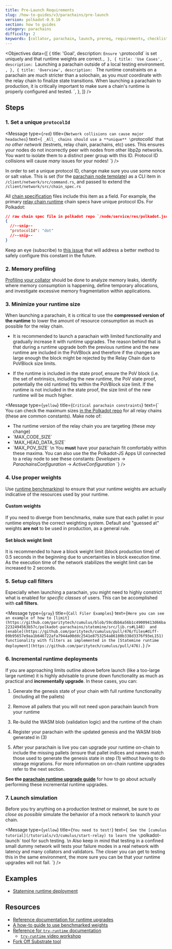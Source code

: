 ```yaml
---
title: Pre-Launch Requirements
slug: /how-to-guides/v3/parachains/pre-launch
version: polkadot-0.9.10
section: how to guides
category: parachains
difficulty: 2
keywords: [collator, parachain, launch, prereq, requirements, checklist, weight, migration]
---
```


<Objectives
  data={[
    {
      title: 'Goal',
      description: `Ensure \`protocolId\` is set uniquely and that runtime weights are correct.`,
    },
    {
      title: 'Use Cases',
      description: `Launching a parachain outside of a local testing environment.
      `,
    },
    {
      title: 'Overview',
      description: `
  The runtime constraints on a parachain are _much_ stricter than a solochain, as you _must_
  coordinate with the relay chain to finalize state transitions. When launching a parachain to
  production, it is critically important to make sure a chain's runtime is properly configured
  and tested.
      `,
    },
  ]}
/>

## Steps

### 1. Set a unique `protocolId`

<Message
  type={`red`}
  title={`Network collisions can cause major headaches`}
  text={`
_All_ chains should use a **unique** \`protocolId\` that _no other network_ (testnets, relay chain,
parachains, etc) uses. This ensures your nodes do not incorrectly peer with
nodes from other libp2p networks. You want to isolate them to a distinct peer group with this ID.
Protocol ID collisions will cause _many_ issues for your nodes!
`}
/>

In order to set a unique protocol ID, change make sure you use some nonce or salt value. This is set
(for the [parachain node template](https://github.com/substrate-developer-hub/substrate-parachain-template/))
as a CLI item in `/client/network/src/command.rs`, and passed to extend the `/client/network/src/chain_spec.rs`

All [chain specification](/v3/runtime/chain-specs) files include this item as a field. For example,
the primary [relay chain
runtime](https://github.com/paritytech/polkadot/tree/master/node/service/res)
chain specs have unique protocol IDs. For Polkadot:

```json
// raw chain spec file in polkadot repo `/node/service/res/polkadot.json`
{
  //--snip--
  "protocolId": "dot"
  //--snip--
}
```

Keep an eye (subscribe)
to [this issue](https://github.com/paritytech/substrate/issues/7746)
that will address a better method to safely configure this constant in the future.

### 2. Memory profiling

[Profiling your collator](/v3/tools/memory-profiling) should be done to analyze memory leaks,
identify where memory consumption is happening, define temporary allocations, and investigate
excessive memory fragmentation within applications.

### 3. Minimize your runtime size

When launching a parachain, it is critical to use the **compressed version of the runtime** to lower
the amount of resource consumption as much as possible for the relay chain.

- It is recommended to launch a parachain with limited functionality and gradually increase it with
  runtime upgrades. The reason behind that is that during a runtime upgrade both the previous runtime
  and the new runtime are included in the PoVBlock and therefore if the changes are large enough the
  block might be rejected by the Relay Chain due to PoVBlock size limits.

- If the runtime is included in the state proof, ensure the PoV block (i.e. the set of extrinsics,
  including the new runtime, the PoV state proof, potentially the old runtime) fits within the
  PoVBlock size limit. If the runtime is not included in the state proof, the size limit of the new
  runtime will be much higher.

<Message
  type={`yellow`}
  title={`Critical parachain constraints`}
  text={`
You can check the maximum sizes [in the Polkadot
repo](https://github.com/paritytech/polkadot/blob/master/primitives/src/v1/mod.rs#L247-L253)
for all relay chains (these are common constants). Make note of:
- The runtime version of the relay chain you are targeting (these _may_ change)
- \`MAX_CODE_SIZE\`
- \`MAX_HEAD_DATA_SIZE\`
- \`MAX_POV_SIZE\`
\n
You **must** have your parachain fit comfortably within these maxima.
You can also use the the Polkadot-JS Apps UI connected to a relay node to see these
constants: _Developers_ -> _ParachainsConfiguration_ -> _ActiveConfiguration_
  `}
/>

### 4. Use proper weights

Use [runtime benchmarking](/v3/runtime/benchmarking)) to ensure that your runtime weights are
actually indicative of the resources used by your runtime.

#### Custom weights

If you need to diverge from benchmarks, make sure that each pallet in your runtime employs the
correct weighting system. Default and "guessed at" weights **are not** to be used in production, as
a general rule.

#### Set block weight limit

It is recommended to have a block weight limit (block production time) of 0.5 seconds in the
beginning due to uncertainties in block execution time. As the execution time of the network
stabilizes the weight limit can be increased to 2 seconds.

### 5. Setup call filters

Especially when launching a parachain, you might need to highly constrict what is enabled for
_specific classes_ of users. This can be accomplished with **call filters**.

<Message
  type={`gray`}
  title={`Call Filer Examples`}
  text={`
Here you can see an example of how to
[limit](https://github.com/paritytech/cumulus/blob/59cdbb6a56b1c49009413d66ba2232494563b57c/polkadot-parachains/statemine/src/lib.rs#L148) 
and [enable](https://github.com/paritytech/cumulus/pull/476/files#diff-09b95657e9aa1b646722afa7944a00ddc2541e8753254a86180b338d3376f93eL151) 
functionality with filters as implemented in
the [Statemine runtime deployment](https://github.com/paritytech/cumulus/pull/476).
`}
/>

### 6. Incremental runtime deployments

If you are approaching limits outline above before launch (like a too-large large runtime) it is
highly advisable to prune down functionality as much as practical and **incrementally upgrade**.
In these cases, you can:

1. Generate the genesis state of your chain with full runtime functionality (including all the pallets)

2. Remove all pallets that you will not need upon parachain launch from your runtime

3. Re-build the WASM blob (validation logic) and the runtime of the chain

4. Register your parachain with the updated genesis and the WASM blob generated in (3)

5. After your parachain is live you can upgrade your runtime on-chain to include the missing pallets
   (ensure that pallet indices and names match those used to generate the genesis state in step (1)
   without having to do storage migrations. For more information on on-chain runtime upgrades refer to
   the next section.

**See the [parachain runtime upgrade guide](/how-to-guides/v3/parachains/runtime-upgrades)** for how
to go about actually performing these incremental runtime upgrades.

### 7. Launch simulation

Before you try anything on a production testnet or mainnet, be sure to _as close as possible_
simulate the behavior of a mock network to launch your chain.

<Message
  type={`yellow`}
  title={`You need to test!`}
  text={`
See the [cumulus tutorial](/tutorials/v3/cumulus/start-relay) to learn the \`polkadot-launch\` tool
for such testing.
\n
Also keep in mind that testing in a confined small dummy network will tests your failure modes in a
real network with latency and many collators and validators. The closer you can get to testing this
in the same environment, the more sure you can be that your runtime upgrades will not fail.
`}
/>

## Examples

- [Statemine runtime deployment](https://github.com/paritytech/cumulus/pull/476)

## Resources

- [Reference documentation for runtime upgrades](/v3/runtime/upgrades)
- [A how-to guide to use benchmarked weights](/how-to-guides/v3/weights/use-benchmark-weights)
- [Reference for `try-runtime` documentation](/v3/tools/try-runtime)
  - [`try-runtime` video workshop](https://www.crowdcast.io/e/substrate-seminar/41)
- [Fork Off Substrate tool](https://github.com/maxsam4/fork-off-substrate)

